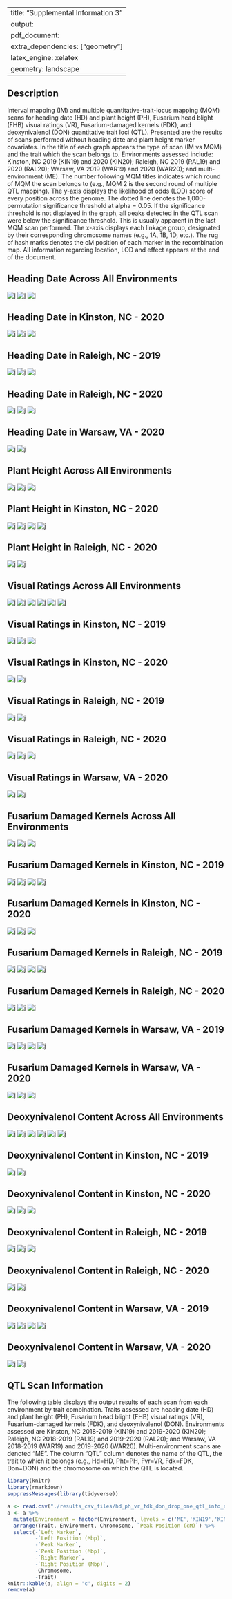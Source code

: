 
---
title: "Supplemental Information 3"
output: 
  pdf_document:
    extra_dependencies: ["geometry"]
    latex_engine: xelatex
geometry: landscape
---

## Description

Interval mapping (IM) and multiple quantitative-trait-locus mapping (MQM) scans for heading date (HD) and plant height (PH), Fusarium head blight (FHB) visual ratings (VR), Fusarium-damaged kernels (FDK), and deoxynivalenol (DON) quantitative trait loci (QTL). Presented are the results of scans performed without heading date and plant height marker covariates. In the title of each graph appears the type of scan (IM vs MQM) and the trait which the scan belongs to. Environments assessed include: Kinston, NC 2019 (KIN19) and 2020 (KIN20); Raleigh, NC 2019 (RAL19) and 2020 (RAL20); Warsaw, VA 2019 (WAR19) and 2020 (WAR20); and multi-environment (ME). The number following MQM titles indicates which round of MQM the scan belongs to (e.g., MQM 2 is the second round of multiple QTL mapping). The y-axis displays the likelihood of odds (LOD) score of every position across the genome. The dotted line denotes the 1,000-permutation significance threshold at alpha = 0.05. If the significance threshold is not displayed in the graph, all peaks detected in the QTL scan were below the significance threshold. This is usually apparent in the last MQM scan performed. The x-axis displays each linkage group, designated by their corresponding chromosome names (e.g., 1A, 1B, 1D, etc.). The rug of hash marks denotes the cM position of each marker in the recombination map. All information regarding location, LOD and effect appears at the end of the document.

\pagebreak




## Heading Date Across All Environments
![j](\./results_images/Scan_IM_HD_ME.jpg)
![j](\./results_images/Scan_MQM1_HD_ME.jpg)
![j](\./results_images/Scan_MQM2_HD_ME.jpg)
\pagebreak


## Heading Date in Kinston, NC - 2020
![j](\./results_images/Scan_IM_HD_KIN20.jpg)
![j](\./results_images/Scan_MQM1_HD_KIN20.jpg)
![j](\./results_images/Scan_MQM2_HD_KIN20.jpg)
\pagebreak


## Heading Date in Raleigh, NC - 2019
![j](\./results_images/Scan_IM_HD_RAL19.jpg)
![j](\./results_images/Scan_MQM1_HD_RAL19.jpg)
![j](\./results_images/Scan_MQM2_HD_RAL19.jpg)
\pagebreak


## Heading Date in Raleigh, NC - 2020
![j](\./results_images/Scan_IM_HD_RAL20.jpg)
![j](\./results_images/Scan_MQM1_HD_RAL20.jpg)
![j](\./results_images/Scan_MQM2_HD_RAL20.jpg)
\pagebreak


## Heading Date in Warsaw, VA - 2020
![j](\./results_images/Scan_IM_HD_WAR20.jpg)
![j](\./results_images/Scan_MQM1_HD_WAR20.jpg)
\pagebreak


## Plant Height Across All Environments
![j](\./results_images/Scan_IM_PH_ME.jpg)
![j](\./results_images/Scan_MQM1_PH_ME.jpg)
![j](\./results_images/Scan_MQM2_PH_ME.jpg)
\pagebreak


## Plant Height in Kinston, NC - 2020
![j](\./results_images/Scan_IM_PH_KIN20.jpg)
![j](\./results_images/Scan_MQM1_PH_KIN20.jpg)
![j](\./results_images/Scan_MQM2_PH_KIN20.jpg)
![j](\./results_images/Scan_MQM3_PH_KIN20.jpg)
\pagebreak


## Plant Height in Raleigh, NC - 2020
![j](\./results_images/Scan_IM_PH_RAL20.jpg)
![j](\./results_images/Scan_MQM1_PH_RAL20.jpg)
\pagebreak


## Visual Ratings Across All Environments
![j](\./results_images/Scan_IM_VR_ME.jpg)
![j](\./results_images/Scan_MQM1_VR_ME.jpg)
![j](\./results_images/Scan_MQM2_VR_ME.jpg)
![j](\./results_images/Scan_MQM3_VR_ME.jpg)
![j](\./results_images/Scan_MQM4_VR_ME.jpg)
![j](\./results_images/Scan_MQM5_VR_ME.jpg)
\pagebreak


## Visual Ratings in Kinston, NC - 2019
![j](\./results_images/Scan_IM_VR_KIN19.jpg)
![j](\./results_images/Scan_MQM1_VR_KIN19.jpg)
![j](\./results_images/Scan_MQM2_VR_KIN19.jpg)
\pagebreak


## Visual Ratings in Kinston, NC - 2020
![j](\./results_images/Scan_IM_VR_KIN20.jpg)
![j](\./results_images/Scan_MQM1_VR_KIN20.jpg)
\pagebreak


## Visual Ratings in Raleigh, NC - 2019
![j](\./results_images/Scan_IM_VR_RAL19.jpg)
![j](\./results_images/Scan_MQM1_VR_RAL19.jpg)
\pagebreak


## Visual Ratings in Raleigh, NC - 2020
![j](\./results_images/Scan_IM_VR_RAL20.jpg)
![j](\./results_images/Scan_MQM1_VR_RAL20.jpg)
![j](\./results_images/Scan_MQM2_VR_RAL20.jpg)
\pagebreak


## Visual Ratings in Warsaw, VA - 2020
![j](\./results_images/Scan_IM_VR_WAR20.jpg)
![j](\./results_images/Scan_MQM1_VR_WAR20.jpg)
\pagebreak


## Fusarium Damaged Kernels Across All Environments
![j](\./results_images/Scan_IM_FDK_ME.jpg)
![j](\./results_images/Scan_MQM1_FDK_ME.jpg)
![j](\./results_images/Scan_MQM2_FDK_ME.jpg)
\pagebreak


## Fusarium Damaged Kernels in Kinston, NC - 2019
![j](\./results_images/Scan_IM_FDK_KIN19.jpg)
![j](\./results_images/Scan_MQM1_FDK_KIN19.jpg)
![j](\./results_images/Scan_MQM2_FDK_KIN19.jpg)
![j](\./results_images/Scan_MQM3_FDK_KIN19.jpg)
\pagebreak


## Fusarium Damaged Kernels in Kinston, NC - 2020
![j](\./results_images/Scan_IM_FDK_KIN20.jpg)
![j](\./results_images/Scan_MQM1_FDK_KIN20.jpg)
![j](\./results_images/Scan_MQM2_FDK_KIN20.jpg)
\pagebreak


## Fusarium Damaged Kernels in Raleigh, NC - 2019
![j](\./results_images/Scan_IM_FDK_RAL19.jpg)
![j](\./results_images/Scan_MQM1_FDK_RAL19.jpg)
![j](\./results_images/Scan_MQM2_FDK_RAL19.jpg)
![j](\./results_images/Scan_MQM3_FDK_RAL19.jpg)
\pagebreak


## Fusarium Damaged Kernels in Raleigh, NC - 2020
![j](\./results_images/Scan_IM_FDK_RAL20.jpg)
![j](\./results_images/Scan_MQM1_FDK_RAL20.jpg)
![j](\./results_images/Scan_MQM2_FDK_RAL20.jpg)
\pagebreak


## Fusarium Damaged Kernels in Warsaw, VA - 2019
![j](\./results_images/Scan_IM_FDK_WAR19.jpg)
![j](\./results_images/Scan_MQM1_FDK_WAR19.jpg)
![j](\./results_images/Scan_MQM2_FDK_WAR19.jpg)
![j](\./results_images/Scan_MQM3_FDK_WAR19.jpg)
\pagebreak


## Fusarium Damaged Kernels in Warsaw, VA - 2020
![j](\./results_images/Scan_IM_FDK_WAR20.jpg)
![j](\./results_images/Scan_MQM1_FDK_WAR20.jpg)
![j](\./results_images/Scan_MQM2_FDK_WAR20.jpg)
\pagebreak


## Deoxynivalenol Content Across All Environments
![j](\./results_images/Scan_IM_DON_ME.jpg)
![j](\./results_images/Scan_MQM1_DON_ME.jpg)
![j](\./results_images/Scan_MQM2_DON_ME.jpg)
![j](\./results_images/Scan_MQM3_DON_ME.jpg)
![j](\./results_images/Scan_MQM4_DON_ME.jpg)
![j](\./results_images/Scan_MQM5_DON_ME.jpg)
\pagebreak


## Deoxynivalenol Content in Kinston, NC - 2019
![j](\./results_images/Scan_IM_DON_KIN19.jpg)
![j](\./results_images/Scan_MQM1_DON_KIN19.jpg)
\pagebreak


## Deoxynivalenol Content in Kinston, NC - 2020
![j](\./results_images/Scan_IM_DON_KIN20.jpg)
![j](\./results_images/Scan_MQM1_DON_KIN20.jpg)
![j](\./results_images/Scan_MQM2_DON_KIN20.jpg)
\pagebreak


## Deoxynivalenol Content in Raleigh, NC - 2019
![j](\./results_images/Scan_IM_DON_RAL19.jpg)
![j](\./results_images/Scan_MQM1_DON_RAL19.jpg)
![j](\./results_images/Scan_MQM2_DON_RAL19.jpg)
\pagebreak


## Deoxynivalenol Content in Raleigh, NC - 2020
![j](\./results_images/Scan_IM_DON_RAL20.jpg)
![j](\./results_images/Scan_MQM1_DON_RAL20.jpg)
\pagebreak


## Deoxynivalenol Content in Warsaw, VA - 2019
![j](\./results_images/Scan_IM_DON_WAR19.jpg)
![j](\./results_images/Scan_MQM1_DON_WAR19.jpg)
![j](\./results_images/Scan_MQM2_DON_WAR19.jpg)
![j](\./results_images/Scan_MQM3_DON_WAR19.jpg)
\pagebreak


## Deoxynivalenol Content in Warsaw, VA - 2020
![j](\./results_images/Scan_IM_DON_WAR20.jpg)
![j](\./results_images/Scan_MQM1_DON_WAR20.jpg)
\pagebreak

## QTL Scan Information

The following table displays the output results of each scan from each environment by trait combination. Traits assessed are heading date (HD) and plant height (PH), Fusarium head blight (FHB) visual ratings (VR), Fusarium-damaged kernels (FDK), and deoxynivalenol (DON). Environments assessed are Kinston, NC 2018-2019 (KIN19) and 2019-2020 (KIN20); Raleigh, NC 2018-2019 (RAL19) and 2019-2020 (RAL20); and Warsaw, VA 2018-2019 (WAR19) and 2019-2020 (WAR20). Multi-environment scans are denoted "ME". The column "QTL" column denotes the name of the QTL, the trait to which it belongs (e.g., Hd=HD, Pht=PH, Fvr=VR, Fdk=FDK, Don=DON) and the chromosome on which the QTL is located.

\tiny

```r
library(knitr)
library(rmarkdown)
suppressMessages(library(tidyverse))

a <- read.csv("./results_csv_files/hd_ph_vr_fdk_don_drop_one_qtl_info_no_adjustment_formatted.csv", check.names = FALSE)
a <- a %>% 
  mutate(Environment = factor(Environment, levels = c('ME','KIN19','KIN20','RAL19','RAL20','WAR19','WAR20'))) %>%
  arrange(Trait, Environment, Chromosome, `Peak Position (cM)`) %>% 
  select(-`Left Marker`,
         -`Left Position (Mbp)`,
         -`Peak Marker`, 
         -`Peak Position (Mbp)`,
         -`Right Marker`,
         -`Right Position (Mbp)`,
         -Chromosome,
         -Trait)
knitr::kable(a, align = 'c', digits = 2)
remove(a)
```
